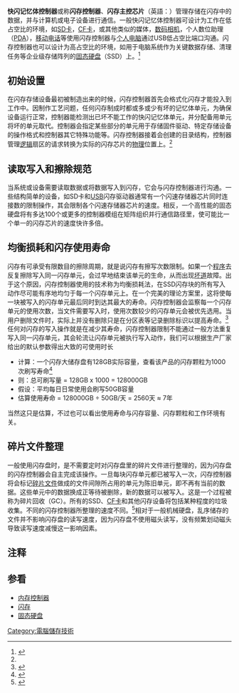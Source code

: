 {{Merge from|快閃記憶體轉換層|discuss=Talk:闪存控制器#请求与快閃記憶體轉換層合并}}
{{noteTA
|G1=IT
}}
'''快闪记忆体控制器'''或称'''闪存控制器'''、'''闪存主控芯片'''（英語：{{lang|en|Flash Memory Controller}}）管理存储在闪存中的数据，并与计算机或电子设备进行通信。一般快闪记忆体控制器可设计为工作在低占空比的环境，如[[SD卡|SD卡]]，[[CF卡|CF卡]]，或其他类似的媒体，[[数码相机|数码相机]]，个人数位助理（[[PDA|PDA]]），[[移动电话|移动电话]]等使用闪存控制器与[[个人电脑|个人电脑]]通过USB低占空比端口沟通。闪存控制器也可以设计为高占空比的环境，如用于电脑系统作为关键数据存储、清理任务等企业级存储阵列的[[固态硬盘|固态硬盘]]（SSD）上。<ref name="kingston">{{cite web|title=Flash Memory Guide|url=http://media.kingston.com/pdfs/FlashMemGuide.pdf|publisher=kingston.com|accessdate=7 March 2013|archive-date=2021-02-24|archive-url=https://web.archive.org/web/20210224050509/https://media.kingston.com/pdfs/FlashMemGuide.pdf|dead-url=no}}</ref>

== 初始设置 ==
在闪存存储设备最初被制造出来的时候，闪存控制器首先会格式化闪存才能投入到工作中。因制作工艺问题，任何闪存制成时都或多或少有坏的记忆体单元，为确保设备运行正常，控制器能检测出已坏不能工作的快闪记忆体单元，并分配备用单元将坏的单元取代。控制器会指定某些部分的单元用于存储固件驱动、特定存储设备的操作格式和控制器其它特殊功能等。闪存控制器接着会创建的目录结构，控制器管理[[逻辑|逻辑]]扇区的请求转换为实际的闪存芯片的[[物理|物理]]位置上。<ref name="kingston"/>

== 读取写入和擦除规范 ==
{{Main|快閃記憶體#運作原理}}
当系统或设备需要读取数据或将数据写入到闪存，它会与闪存控制器进行沟通。一些结构简单的设备，如SD卡和[[USB|USB]]闪存驱动器通常有一个闪速存储器芯片同时连接数的限制操作，其会限制各个闪速存储器芯片的速度。相反，一个高性能的固态硬盘将有多达100个或更多的控制器模组在矩阵组织并行通信路径里，使可能比一个单一的闪存芯片的速度快许多倍。{{Citation needed|date=August 2010}}

==均衡损耗和闪存使用寿命==
闪存有可承受有限数目的擦除周期，就是说闪存有擦写次数限制。如果一个[[程序|程序]]去反复擦除写入同一闪存单元，会过早地结束该单元的生命，从而出现[[坏道|坏道]]故障。出于这个原因，闪存控制器使用的技术称为均衡损耗法，在SSD闪存块的所有写入动作尽可能有序地均匀于每一个闪存单元上。在一个完美的理论方案里，这将使每一块被写入的闪存单元最后同时到达其最大的寿命。闪存控制器会监察每一个闪存单元的使用次数，当文件需要写入时，使用次数较少的闪存单元会被优先选用。当用户删除文件时，实际上并没有删除只是在分区表等记录删除标识以提高寿命。<ref name="Li-Pin Chang">{{cite web |id = {{citeseerx|10.1.1.103.4903}} |title=On Efficient Wear Leveling for Large Scale Flash Memory Storage Systems |author=Chang, Li-Pin |date=2007-03-11 |work= |publisher=National ChiaoTung University, HsinChu, Taiwan |accessdate=2010-05-31}}</ref>任何对闪存的写入操作就是在减少其寿命，闪存控制器限制不能通过一般方法重复写入同一闪存单元，其会轮流让闪存单元被执行写入动作，我们可以根据生产厂家给出的默认参数得出大致的可使用时长

*计算：一个闪存大储存盘有128GB实际容量，查看该产品的闪存颗粒为1000次刷写寿命<ref name="mydrivers">{{cite web|url=http://news.mydrivers.com/1/247/247188.htm|title=TLC闪存寿命再探|author=|date=|work=|publisher=mydrivers.com|accessdate=2012-11-19|archive-date=2019-09-10|archive-url=https://web.archive.org/web/20190910111133/http://news.mydrivers.com/1/247/247188.htm|dead-url=no}}</ref>
*则：总可刷写量 = 128GB x 1000 = 128000GB
*假设：平均每日日常使用会刷写50GB容量
*估算使用寿命  = 128000GB ÷ 50GB/天 = 2560天 ≈ 7年

当然这只是估算，不过也可以看出使用寿命与闪存容量、闪存颗粒和工作环境有关。

== 碎片文件整理 ==
{{main|碎片回收機能 (固態硬盤)}}
一般使用闪存盘时，是不需要定时对闪存盘里的碎片文件进行整理的，因为闪存盘的闪存控制器会自主完成该操作。一旦每块闪存单元都已被写入一次，闪存控制器将会标记[[碎片文件|碎片文件]]做成的文件间隙所占用的单元为陈旧单元，即不再有当前的数据。这些单元中的数据换成正等待被删除，新的数据可以被写入。这是一个过程被称为碎片回收（GC）。所有的SSD、[[CF卡|CF卡]]和其他闪存设备将包括某种程度的垃圾收集。不同的闪存控制器所整理的速度不同。<ref name="OCZ_WA">{{cite web |url=http://www.oczenterprise.com/whitepapers/ssds-write-amplification-trim-and-gc.pdf |title=SSDs - Write Amplification, TRIM and GC |author= |date= |work= |publisher=OCZ Technology |accessdate=2010-05-31 |archive-url=https://web.archive.org/web/20120526033947/http://www.oczenterprise.com/whitepapers/ssds-write-amplification-trim-and-gc.pdf |archive-date=2012-05-26 |dead-url=yes }}</ref>相对于一般机械硬盘，乱序储存的文件并不影响闪存盘的读写速度，因为闪存盘不使用磁头读写，没有频繁划动磁头导致读写速度减慢这一影响因素。

==注释==
{{Reflist}}

==参看==
*[[内存控制器|内存控制器]]
*[[闪存|闪存]]
* [[固态硬盘|固态硬盘]]

[[Category:電腦儲存技術|Category:電腦儲存技術]]
